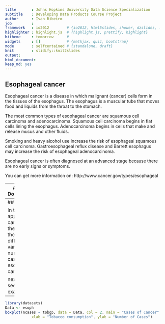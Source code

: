 ```yaml
---
title       : Johns Hopkins University Data Science Specialization 
subtitle    : Developing Data Products Course Project
author      : Ivan Ribeiro
job         : 
framework   : io2012        # {io2012, html5slides, shower, dzslides, ...}
highlighter : highlight.js  # {highlight.js, prettify, highlight}
hitheme     : tomorrow      # 
widgets     : []            # {mathjax, quiz, bootstrap}
mode        : selfcontained # {standalone, draft}
knit        : slidify::knit2slides
output: 
html_document: 
keep_md: yes
---
```

##   Esophageal cancer

Esophageal cancer is a disease in which malignant (cancer) cells form in the tissues of the esophagus. The esophagus is a muscular tube that moves food and liquids from the throat to the stomach.

The most common types of esophageal cancer are squamous cell carcinoma and adenocarcinoma. Squamous cell carcinoma begins in flat cells lining the esophagus. Adenocarcinoma begins in cells that make and release mucus and other fluids.

Smoking and heavy alcohol use increase the risk of esophageal squamous cell carcinoma. Gastroesophageal reflux disease and Barrett esophagus may increase the risk of esophageal adenocarcinoma.

Esophageal cancer is often diagnosed at an advanced stage because there are no early signs or symptoms.

You can get more information on:
http://www.cancer.gov/types/esophageal

---
## Dataset Documentation

Data used here is part of R datasets Package

# R Documentation


Smoking, Alcohol and (O)esophageal Cancer

Data from a case-control study of (o)esophageal cancer in Ille-et-Vilaine, France.

A data frame with records for 88 age/alcohol/tobacco combinations.

Author: Thomas Lumley

Source: Breslow, N. E. and Day, N. E. (1980) Statistical Methods in Cancer Research. Volume 1: The Analysis of Case-Control Studies. IARC Lyon / Oxford University Press.

---
## The App


In this application you can Visualize the effects of the three different variables on the number of cases of esophageal cancer.

next you can see an example...

---
```r
library(datasets)
Data <- esoph
boxplot(ncases ~ tobgp, data = Data, col = 2, main = "Cases of Cancer",
            xlab = "Tobacco consumption", ylab = "Number of Cases")
```
